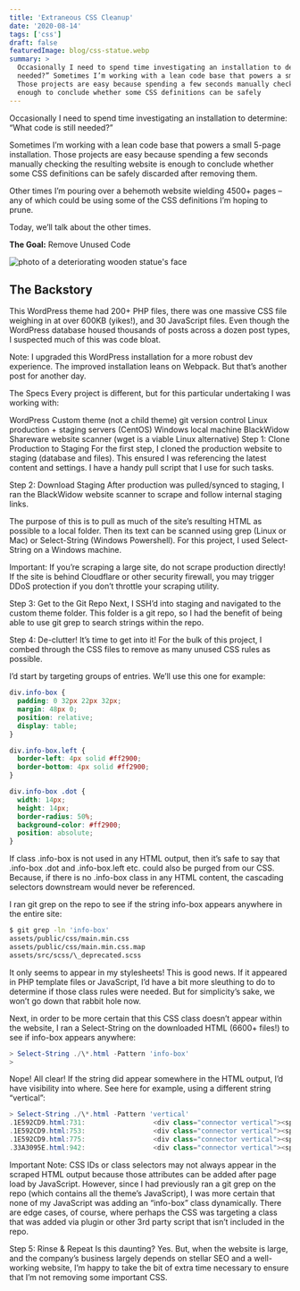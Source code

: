 ```yaml
---
title: 'Extraneous CSS Cleanup'
date: '2020-08-14'
tags: ['css']
draft: false
featuredImage: blog/css-statue.webp
summary: >
  Occasionally I need to spend time investigating an installation to determine: What code is still
  needed?” Sometimes I’m working with a lean code base that powers a small 5-page installation.
  Those projects are easy because spending a few seconds manually checking the resulting website is
  enough to conclude whether some CSS definitions can be safely
---
```


Occasionally I need to spend time investigating an installation to determine: “What code is still
needed?”

Sometimes I’m working with a lean code base that powers a small 5-page installation. Those projects
are easy because spending a few seconds manually checking the resulting website is enough to
conclude whether some CSS definitions can be safely discarded after removing them.

Other times I’m pouring over a behemoth website wielding 4500+ pages – any of which could be using
some of the CSS definitions I’m hoping to prune.

Today, we’ll talk about the other times.

**The Goal:** Remove Unused Code

![photo of a deteriorating wooden statue's face](/static/images/css.webp)

## The Backstory

This WordPress theme had 200+ PHP files, there was one massive CSS file weighing in at over 600KB
(yikes!), and 30 JavaScript files. Even though the WordPress database housed thousands of posts
across a dozen post types, I suspected much of this was code bloat.

Note: I upgraded this WordPress installation for a more robust dev experience. The improved
installation leans on Webpack. But that’s another post for another day.

The Specs Every project is different, but for this particular undertaking I was working with:

WordPress Custom theme (not a child theme) git version control Linux production + staging servers
(CentOS) Windows local machine BlackWidow Shareware website scanner (wget is a viable Linux
alternative) Step 1: Clone Production to Staging For the first step, I cloned the production website
to staging (database and files). This ensured I was referencing the latest content and settings. I
have a handy pull script that I use for such tasks.

Step 2: Download Staging After production was pulled/synced to staging, I ran the BlackWidow website
scanner to scrape and follow internal staging links.

The purpose of this is to pull as much of the site’s resulting HTML as possible to a local folder.
Then its text can be scanned using grep (Linux or Mac) or Select-String (Windows Powershell). For
this project, I used Select-String on a Windows machine.

Important: If you’re scraping a large site, do not scrape production directly! If the site is behind
Cloudflare or other security firewall, you may trigger DDoS protection if you don’t throttle your
scraping utility.

Step 3: Get to the Git Repo Next, I SSH’d into staging and navigated to the custom theme folder.
This folder is a git repo, so I had the benefit of being able to use git grep to search strings
within the repo.

Step 4: De-clutter! It’s time to get into it! For the bulk of this project, I combed through the CSS
files to remove as many unused CSS rules as possible.

I’d start by targeting groups of entries. We’ll use this one for example:

```css
div.info-box {
  padding: 0 32px 22px 32px;
  margin: 48px 0;
  position: relative;
  display: table;
}

div.info-box.left {
  border-left: 4px solid #ff2900;
  border-bottom: 4px solid #ff2900;
}

div.info-box .dot {
  width: 14px;
  height: 14px;
  border-radius: 50%;
  background-color: #ff2900;
  position: absolute;
}
```

If class .info-box is not used in any HTML output, then it’s safe to say that .info-box .dot and
.info-box.left etc. could also be purged from our CSS. Because, if there is no .info-box class in
any HTML content, the cascading selectors downstream would never be referenced.

I ran git grep on the repo to see if the string info-box appears anywhere in the entire site:

```bash
$ git grep -ln 'info-box'
assets/public/css/main.min.css
assets/public/css/main.min.css.map
assets/src/scss/\_deprecated.scss
```

It only seems to appear in my stylesheets! This is good news. If it appeared in PHP template files
or JavaScript, I’d have a bit more sleuthing to do to determine if those class rules were needed.
But for simplicity’s sake, we won’t go down that rabbit hole now.

Next, in order to be more certain that this CSS class doesn’t appear within the website, I ran a
Select-String on the downloaded HTML (6600+ files!) to see if info-box appears anywhere:

```powershell
> Select-String ./\*.html -Pattern 'info-box'
>
```

Nope! All clear! If the string did appear somewhere in the HTML output, I’d have visibility into
where. See here for example, using a different string “vertical”:

```powershell
> Select-String ./\*.html -Pattern 'vertical'
.1E592CD9.html:731:					<div class="connector vertical"><span class="end fancy"></span></div>
.1E592CD9.html:753:					<div class="connector vertical"><span class="end fancy"></span></div>
.1E592CD9.html:775:					<div class="connector vertical"><span class="end fancy"></span></div>
.33A3095E.html:942:					<div class="connector vertical"><span class="end fancy"></span></div>
```

Important Note: CSS IDs or class selectors may not always appear in the scraped HTML output because
those attributes can be added after page load by JavaScript. However, since I had previously ran a
git grep on the repo (which contains all the theme’s JavaScript), I was more certain that none of my
JavaScript was adding an “info-box” class dynamically. There are edge cases, of course, where
perhaps the CSS was targeting a class that was added via plugin or other 3rd party script that isn’t
included in the repo.

Step 5: Rinse & Repeat Is this daunting? Yes. But, when the website is large, and the company’s
business largely depends on stellar SEO and a well-working website, I’m happy to take the bit of
extra time necessary to ensure that I’m not removing some important CSS.
